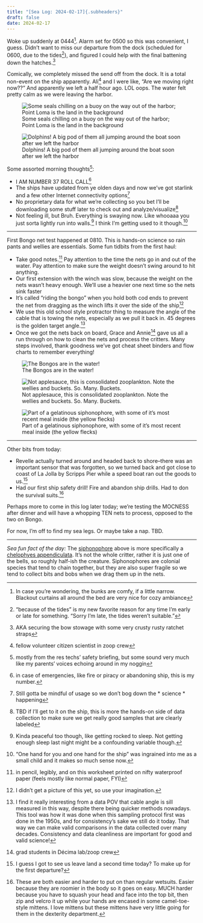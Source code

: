 ```yaml
---
title: "[Sea Log: 2024-02-17]{.subheaders}"
draft: false
date: 2024-02-17
---
```


::: {.div .bodyfont}

Woke up suddenly at 0444^[In case you're wondering, the bunks are comfy, if a little narrow. Blackout curtains all around the bed are very nice for cozy ambiance]. Alarm set for 0500 so this was convenient, I guess. Didn't want to miss our departure from the dock (scheduled for 0600, due to the tides^["because of the tides" is my new favorite reason for any time I'm early or late for something. "Sorry I'm late, the tides weren't suitable."]), and figured I could help with the final battening down the hatches.^[AKA securing the bow stowage with some very crusty rusty ratchet straps]

Comically, we completely missed the send off from the dock. It is a total non-event on the ship apparently. Ali^[fellow volunteer citizen scientist in zoop crew] and I were like, "Are we moving right now??" And apparently we left a half hour ago. LOL oops. The water felt pretty calm as we were leaving the harbor. 

::: {layout="[35,-2,63]"}

![Some seals chilling on a buoy on the way out of the harbor; Point Loma is the land in the background](pics/seal.jpg){fig-alt="seals lounging on a green buoy in the middle of the harbor. land visible in the background."}

![Dolphins! A big pod of them all jumping around the boat soon after we left the harbor](pics/dolphins.jpg){fig-alt="dolphins playing in the ship's wake"}
:::

Some assorted morning thoughts^[mostly from the res techs' safety briefing, but some sound very much like my parents' voices echoing around in my noggin]:

- I AM NUMBER 37 ROLL CALL^[in case of emergencies, like fire or piracy or abandoning ship, this is my number.]
- The ships have updated from ye olden days and now we've got starlink and a few other Internet connectivity options^[Still gotta be mindful of usage so we don't bog down the * science * happening]
- No proprietary data for what we're collecting so you bet I'll be downloading some stuff later to check out and analyze/visualize^[TBD if I'll get to it on the ship, this is more the hands-on side of data collection to make sure we get really good samples that are clearly labeled]
- Not feeling ill, but Bruh. Everything is swaying now. Like whooaaa you just sorta lightly run into walls.^[Kinda peaceful too though, like getting rocked to sleep. Not getting enough sleep last night might be a confounding variable though.] I think I'm getting used to it though.^["One hand for you and one hand for the ship" was ingrained into me as a small child and it makes so much sense now.] 

----

First Bongo net test happened at 0810. This is hands-on science so rain pants and wellies are essentials. Some fun tidbits from the first haul: 

- Take good notes.^[in pencil, legibly, and on this worksheet printed on nifty waterproof paper (feels mostly like normal paper, FYI)] Pay attention to the time the nets go in and out of the water. Pay attention to make sure the weight doesn't swing around to hit anything.
- Our first extension with the winch was slow, because the weight on the nets wasn't heavy enough. We'll use a heavier one next time so the nets sink faster
- It's called "riding the bongo" when you hold both cod ends to prevent the net from dragging as the winch lifts it over the side of the ship^[I didn't get a picture of this yet, so use your imagination.]
- We use this old school style protractor thing to measure the angle of the cable that is towing the nets, especially as we pull it back in. 45 degrees is the golden target angle.^[I find it really interesting from a data POV that cable angle is sill measured in this way, despite there being quicker methods nowadays. This tool was how it was done when this sampling protocol first was done in the 1950s, and for consistency's sake we still do it today. That way we can make valid comparisons in the data collected over many decades. Consistency and data cleanliness are important for good and valid science!] 
- Once we got the nets back on board, Grace and Annie^[grad students in Décima lab/zoop crew] gave us all a run through on how to clean the nets and process the critters. Many steps involved, thank goodness we've got cheat sheet binders and flow charts to remember everything!


::: {layout-ncol=3}
![The Bongos are in the water!](pics/bongos.jpg){fig-alt="paired Bongo-style nets lowered into the ocean via winch."}

![Not applesauce, this is consolidated zooplankton. Note the wellies and buckets. So. Many. Buckets.](pics/not_applesauce.jpg){fig-alt="close up shot of pink/brown zooplankton mush, with boots and buckets below in the background"}

![Part of a gelatinous siphonophore, with some of it's most recent meal inside (the yellow flecks)](pics/sample.jpg){fig-alt="a close up shot of a gelatinous zooplankton"}
:::

---- 

Other bits from today:

- Revelle actually turned around and headed back to shore--there was an important sensor that was forgotten, so we turned back and got close to coast of La Jolla by Scripps Pier while a speed boat ran out the goods to us.^[I guess I got to see us leave land a second time today? To make up for the first departure?]
- Had our first ship safety drill! Fire and abandon ship drills. Had to don the survival suits.^[These are both easier and harder to put on than regular wetsuits. Easier because they are roomier in the body so it goes on easy. MUCH harder because you have to squash your head and face into the top bit, then zip and velcro it up while your hands are encased in some camel-toe-style mittens. I love mittens but these mittens have very little going for them in the dexterity department.]


Perhaps more to come in this log later today; we're testing the MOCNESS after dinner and will have a whopping TEN nets to process, opposed to the two on Bongo. 

For now, I'm off to find my sea legs. Or maybe take a nap. TBD.

----
*Sea fun fact of the day:* The [siphonophore](https://en.wikipedia.org/wiki/Siphonophorae) above is more specifically a [chelophyes appendiculata](https://sio-legacy.ucsd.edu/zooplanktonguide/species/chelophyes-appendiculata). It's not the whole critter, rather it is just one of the bells, so roughly half-ish the creature. Siphonophores are colonial species that tend to chain together, but they are also super fragile so we tend to collect bits and bobs when we drag them up in the nets.

:::